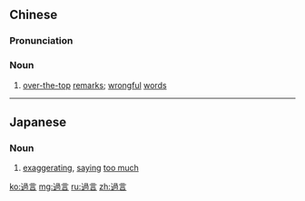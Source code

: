 {{also|过言}}
==Chinese==
{{zh-forms|s=过言}}

===Pronunciation===
{{zh-pron
|m=guòyán
|cat=n
}}

===Noun===
{{zh-noun}}

# {{lb|zh|archaic}} [[over-the-top]] [[remark]]s; [[wrongful]] [[word]]s

----

==Japanese==
{{ja-kanjitab|か|ごん|yomi=o}}

===Noun===
{{ja-noun|かごん}}

# [[exaggerating]], [[saying]] [[too much]]

[[ko:過言]]
[[mg:過言]]
[[ru:過言]]
[[zh:過言]]